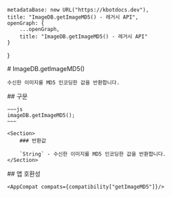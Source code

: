 
    metadataBase: new URL("https://kbotdocs.dev"),
    title: "ImageDB.getImageMD5() - 레거시 API",
    openGraph: {
        ...openGraph,
        title: "ImageDB.getImageMD5() - 레거시 API"
    }
}

<Section>
    # ImageDB.getImageMD5()

    수신한 이미지를 MD5 인코딩한 값을 반환합니다.
</Section>
<Section>
    ## 구문

    ~~~js
    imageDB.getImageMD5();
    ~~~

    <Section>
        ### 반환값

        `String` - 수신한 이미지를 MD5 인코딩한 값을 반환합니다.
    </Section>
</Section>
<Section>
    ## 앱 호환성

    <AppCompat compats={compatibility["getImageMD5"]}/>
</Section>